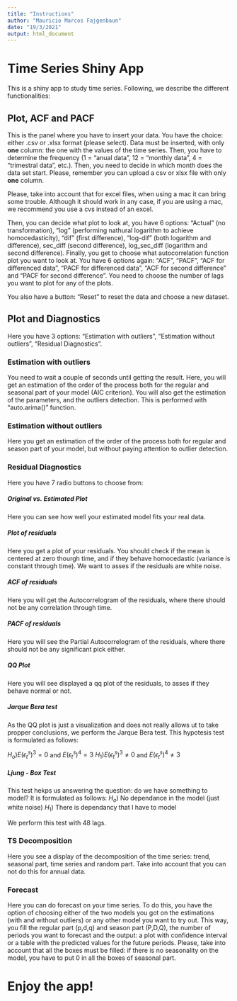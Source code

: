 ```yaml
---
title: "Instructions"
author: "Mauricio Marcos Fajgenbaun"
date: "19/3/2021"
output: html_document
---
```


# Time Series Shiny App

This is a shiny app to study time series. Following, we describe the different functionalities:

## Plot, ACF and PACF

This is the panel where you have to insert your data. You have the choice: either .csv or .xlsx format (please select). Data must be inserted, with only **one** column: the one with the values of the time series. Then, you have to determine the frequency (1 = "anual data", 12 = "monthly data", 4 = "trimestral data", etc.). Then, you need to decide in which month does the data set start. 
Please, remember you can upload a csv or xlsx file with only **one** column.

Please, take into account that for excel files, when using a mac it can bring some trouble. Although it should work in any case, if you are using a mac, we recommend you use a cvs instead of an excel.

Then, you can decide what plot to look at, you have 6 options: "Actual" (no transformation), "log" (performing nathural logarithm to achieve homocedasticity), "dif" (first difference), "log-dif" (both logarithm and difference), sec_diff (second difference), log_sec_diff (logarithm and second difference).
Finally, you get to choose what autocorrelation function plot you want to look at. You have 6 options again: "ACF", "PACF", "ACF for differenced data", "PACF for differenced data", "ACF for second difference" and "PACF for second difference". You need to choose the number of lags you want to plot for any of the plots.

You also have a button: "Reset" to reset the data and choose a new dataset.

## Plot and Diagnostics

Here you have 3 options: "Estimation with outliers", "Estimation without outliers", "Residual Diagnostics".

### Estimation with outliers

You need to wait a couple of seconds until getting the result. Here, you will get an estimation of the order of the process both for the regular and seasonal part of your model (AIC criterion). You will also get the estimation of the parameters, and the outliers detection. This is performed with "auto.arima()" function.

### Estimation without outliers

Here you get an estimation of the order of the process both for regular and season part of your model, but without paying attention to outlier detection.

### Residual Diagnostics

Here you have 7 radio buttons to choose from:

##### Original vs. Estimated Plot

Here you can see how well your estimated model fits your real data.

##### Plot of residuals

Here you get a plot of your residuals. You should check if the mean is centered at zero thourgh time, and if they behave homocedastic (variance is constant through time). We want to asses if the residuals are white noise.

##### ACF of residuals

Here you will get the Autocorrelogram of the residuals, where there should not be any correlation through time.

##### PACF of residuals

Here you will see the Partial Autocorrelogram of the residuals, where there should not be any significant pick either.

##### QQ Plot

Here you will see displayed a qq plot of the residuals, to asses if they behave normal or not.

##### Jarque Bera test

As the QQ plot is just a visualization and does not really allows ut to take propper conclusions, we perform the Jarque Bera test. This hypotesis test is formulated as follows:

$H_o) E(\epsilon_{t}^s)^3=0$ and $E(\epsilon_{t}^s)^4 = 3$
$H_1) E(\epsilon_{t}^s)^3\neq0$ and $E(\epsilon_{t}^s)^4 \neq 3$

##### Ljung - Box Test

This test hekps us answering the question: do we have something to model? It is formulated as follows:
$H_o)$ No dependance in the model (just white noise)
$H_1)$ There is dependancy that I have to model

We perform this test with 48 lags.

### TS Decomposition

Here you see a display of the decomposition of the time series: trend, seasonal part, time series and random part. Take into account that you can not do this for annual data.

### Forecast

Here you can do forecast on your time series. To do this, you have the option of choosing either of the two models you got on the estimations (with and without outliers) or any other model you want to try out. This way, you fill the regular part  (p,d,q) and season part (P,D,Q), the number of periods you want to forecast and the output: a plot with confidence interval or a table with the predicted values for the future periods.
Please, take into account that all the boxes must be filled: if there is no seasonality on the model, you have to put 0 in all the boxes of seasonal part.

# Enjoy the app!






